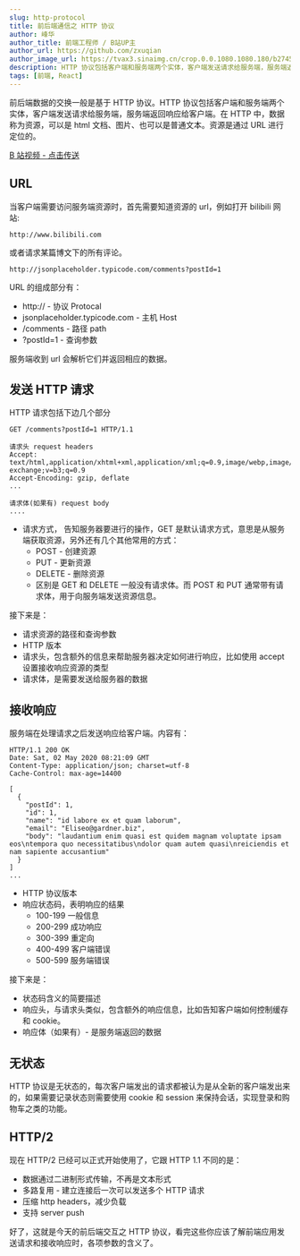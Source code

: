 ```yaml
---
slug: http-protocol
title: 前后端通信之 HTTP 协议
author: 峰华
author_title: 前端工程师 / B站UP主
author_url: https://github.com/zxuqian
author_image_url: https://tvax3.sinaimg.cn/crop.0.0.1080.1080.180/b2745d44ly8g8s4muqeggj20u00u0n0k.jpg?KID=imgbed,tva&Expires=1582389585&ssig=EvXmyu%2FXsX
description: HTTP 协议包括客户端和服务端两个实体，客户端发送请求给服务端，服务端返回响应给客户端。在 HTTP 中，数据称为资源，可以是 html 文档、图片、也可以是普通文本。资源是通过 URL 进行定位的。
tags: [前端, React]
---
```



前后端数据的交换一般是基于 HTTP 协议。HTTP 协议包括客户端和服务端两个实体，客户端发送请求给服务端，服务端返回响应给客户端。在 HTTP 中，数据称为资源，可以是 html 文档、图片、也可以是普通文本。资源是通过 URL 进行定位的。

<!-- truncate -->

[B 站视频 - 点击传送](https://www.bilibili.com/video/BV1KV411o7u5/)

## URL

当客户端需要访问服务端资源时，首先需要知道资源的 url，例如打开 bilibili 网站:

```
http://www.bilibili.com
```

或者请求某篇博文下的所有评论。

```
http://jsonplaceholder.typicode.com/comments?postId=1
```

URL 的组成部分有：

- http:// - 协议 Protocal
- jsonplaceholder.typicode.com - 主机 Host
- /comments - 路径 path
- ?postId=1 - 查询参数

服务端收到 url 会解析它们并返回相应的数据。

## 发送 HTTP 请求

HTTP 请求包括下边几个部分

```
GET /comments?postId=1 HTTP/1.1

请求头 request headers
Accept: text/html,application/xhtml+xml,application/xml;q=0.9,image/webp,image/apng,*/*;q=0.8,application/signed-exchange;v=b3;q=0.9
Accept-Encoding: gzip, deflate
...

请求体(如果有) request body
....

```

- 请求方式， 告知服务器要进行的操作，GET 是默认请求方式，意思是从服务端获取资源，另外还有几个其他常用的方式：
  - POST - 创建资源
  - PUT - 更新资源
  - DELETE - 删除资源
  - 区别是 GET 和 DELETE 一般没有请求体。而 POST 和 PUT 通常带有请求体，用于向服务端发送资源信息。

接下来是：

- 请求资源的路径和查询参数
- HTTP 版本
- 请求头，包含额外的信息来帮助服务器决定如何进行响应，比如使用 accept 设置接收响应资源的类型
- 请求体，是需要发送给服务器的数据

## 接收响应

服务端在处理请求之后发送响应给客户端。内容有：

```
HTTP/1.1 200 OK
Date: Sat, 02 May 2020 08:21:09 GMT
Content-Type: application/json; charset=utf-8
Cache-Control: max-age=14400

[
  {
    "postId": 1,
    "id": 1,
    "name": "id labore ex et quam laborum",
    "email": "Eliseo@gardner.biz",
    "body": "laudantium enim quasi est quidem magnam voluptate ipsam eos\ntempora quo necessitatibus\ndolor quam autem quasi\nreiciendis et nam sapiente accusantium"
  }
]
...

```

- HTTP 协议版本
- 响应状态码，表明响应的结果
  - 100-199 一般信息
  - 200-299 成功响应
  - 300-399 重定向
  - 400-499 客户端错误
  - 500-599 服务端错误

接下来是：

- 状态码含义的简要描述
- 响应头，与请求头类似，包含额外的响应信息，比如告知客户端如何控制缓存和 cookie。
- 响应体（如果有）- 是服务端返回的数据

## 无状态

HTTP 协议是无状态的，每次客户端发出的请求都被认为是从全新的客户端发出来的，如果需要记录状态则需要使用 cookie 和 session 来保持会话，实现登录和购物车之类的功能。

## HTTP/2

现在 HTTP/2 已经可以正式开始使用了，它跟 HTTP 1.1 不同的是：

- 数据通过二进制形式传输，不再是文本形式
- 多路复用 - 建立连接后一次可以发送多个 HTTP 请求
- 压缩 http headers，减少负载
- 支持 server push

好了，这就是今天的前后端交互之 HTTP 协议，看完这些你应该了解前端应用发送请求和接收响应时，各项参数的含义了。

